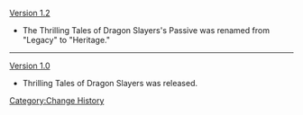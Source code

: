 [[Version 1.2]]
*The Thrilling Tales of Dragon Slayers's Passive was renamed from "Legacy" to "Heritage."
----
[[Version 1.0]]
*Thrilling Tales of Dragon Slayers was released.
<noinclude>[[Category:Change History]]</noinclude>
